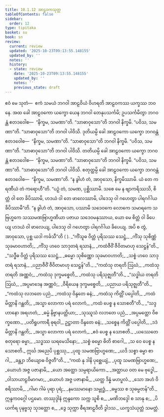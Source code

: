 ```yaml
---
title: 10.1.12 အာဠဝကသုတ္တ
tableOfContents: false
sidebar:
  order: 12
type: tipitaka
basket: su
book: sn
review:
  current: review
  updated: '2025-10-23T09:13:55.148155'
  updated_by: ''
  notes: ''
  history:
  - state: review
    date: '2025-10-23T09:13:55.148155'
    updated_by: ''
    notes: ''
    previous_state: draft
---
```



<ReviewStatus review={frontmatter.review} showDetails={true} />

<HypothesisAnnotation frontmatter={frontmatter} />

<DynamicBreadcrumb />

<Division number="246" book="sn" e="ch" v="18" p="316">

<Paragraph number="1512" book="sn">
ဧဝံ မေ သုတံ—  ဧကံ သမယံ ဘဂဝါ အာဠဝိယံ ဝိဟရတိ အာဠဝကဿ ယက္ခဿ ဘဝနေ. အထ ခေါ အာဠဝကော ယက္ခော ယေန ဘဂဝါ တေနုပသင်္ကမိ; ဥပသင်္ကမိတွာ ဘဂဝန္တံ ဧတဒဝေါစ—  “နိက္ခမ, သမဏာ”တိ. “သာဓာဝုသော”တိ ဘဂဝါ နိက္ခမိ. “ပဝိသ, သမဏာ”တိ. “သာဓာဝုသော”တိ ဘဂဝါ ပါဝိသိ. ဒုတိယမ္ပိ ခေါ အာဠဝကော ယက္ခော ဘဂဝန္တံ ဧတဒဝေါစ—  “နိက္ခမ, သမဏာ”တိ. “သာဓာဝုသော”တိ ဘဂဝါ နိက္ခမိ. “ပဝိသ, သမဏာ”တိ. “သာဓာဝုသော”တိ ဘဂဝါ ပါဝိသိ. တတိယမ္ပိ ခေါ အာဠဝကော ယက္ခော ဘဂဝန္တံ ဧတဒဝေါစ—  “နိက္ခမ, သမဏာ”တိ. “သာဓာဝုသော”တိ ဘဂဝါ နိက္ခမိ. “ပဝိသ, သမဏာ”တိ. “သာဓာဝုသော”တိ ဘဂဝါ ပါဝိသိ. စတုတ္ထမ္ပိ ခေါ အာဠဝကော ယက္ခော ဘဂဝန္တံ ဧတဒဝေါစ—  “နိက္ခမ, သမဏာ”တိ. “န ခွါဟံ တံ, အာဝုသော, နိက္ခမိဿာမိ. ယံ တေ ကရဏီယံ တံ ကရောဟီ”တိ. “ပဉှံ တံ, သမဏ, ပုစ္ဆိဿာမိ. သစေ မေ န ဗျာကရိဿသိ, စိတ္တံ ဝါ တေ ခိပိဿာမိ, ဟဒယံ ဝါ တေ ဖာလေဿာမိ, ပါဒေသု ဝါ ဂဟေတွာ ပါရဂင်္ဂါယ ခိပိဿာမီ”တိ. “န ခွါဟံ တံ, အာဝုသော, ပဿာမိ သဒေဝကေ လောကေ သမာရကေ သဗြဟ္မကေ သဿမဏဗြာဟ္မဏိယာ ပဇာယ သဒေဝမနုဿာယ, ယော မေ စိတ္တံ ဝါ ခိပေယျ ဟဒယံ ဝါ ဖာလေယျ, ပါဒေသု ဝါ ဂဟေတွာ ပါရဂင်္ဂါယ ခိပေယျ. အပိ စ တွံ, အာဝုသော, ပုစ္ဆ ယဒါ ကင်္ခသီ”တိ ( ).
</Paragraph>

<Paragraph number="1513" type="verses" book="sn">
_“ကိံသူဓ ဝိတ္တံ ပုရိသဿ သေဋ္ဌံ,_  
_ကိံသု သုစိဏ္ဏံ သုခမာဝဟာတိ;_  
_ကိံသု ဟဝေ သာဒုတရံ ရသာနံ,_  
_ကထံဇီဝိံ ဇီဝိတမာဟု သေဋ္ဌန်”တိ._  

</Paragraph>

<Paragraph number="1514" type="verses" book="sn">
_“သဒ္ဓီဓ ဝိတ္တံ ပုရိသဿ သေဋ္ဌံ,_  
_ဓမ္မော သုစိဏ္ဏော သုခမာဝဟာတိ;_  
_သစ္စံ ဟဝေ သာဒုတရံ ရသာနံ,_  
_ပညာဇီဝိံ ဇီဝိတမာဟု သေဋ္ဌန်”တိ._  

</Paragraph>

<Paragraph number="1515" type="verses" book="sn">
_“ကထံသု တရတိ ဩဃံ,_  
_ကထံသု တရတိ အဏ္ဏဝံ;_  
_ကထံသု ဒုက္ခမစ္စေတိ,_  
_ကထံသု ပရိသုဇ္ဈတီ”တိ._  

</Paragraph>

<Paragraph number="1516" type="verses" book="sn">
_“သဒ္ဓါယ တရတိ ဩဃံ,_  
_အပ္ပမာဒေန အဏ္ဏဝံ;_  
_ဝီရိယေန ဒုက္ခမစ္စေတိ,_  
_ပညာယ ပရိသုဇ္ဈတီ”တိ._  

</Paragraph>

<Paragraph number="1517" type="verses" book="sn">
_“ကထံသု လဘတေ ပညံ,_  
_ကထံသု ဝိန္ဒတေ ဓနံ;_  
_ကထံသု ကိတ္တိံ ပပ္ပေါတိ,_  
_ကထံ မိတ္တာနိ ဂန္ထတိ;_  
_အသ္မာ လောကာ ပရံ လောကံ,_  
_ကထံ ပေစ္စ န သောစတီ”တိ._  

</Paragraph>

<Paragraph number="1518" type="verses" book="sn">
_“သဒ္ဒဟာနော အရဟတံ,_  
_ဓမ္မံ နိဗ္ဗာနပတ္တိယာ;_  
_သုဿူသံ လဘတေ ပညံ,_  
_အပ္ပမတ္တော ဝိစက္ခဏော._  

</Paragraph>

<Paragraph number="1519" type="verses" book="sn">
_ပတိရူပကာရီ ဓုရဝါ,_  
ဥဋ္ဌာတာ ဝိန္ဒတေ ဓနံ;_  
_သစ္စေန ကိတ္တိံ ပပ္ပေါတိ,_  
_ဒဒံ မိတ္တာနိ ဂန္ထတိ;_  
_အသ္မာ လောကာ ပရံ လောကံ,_  
_ဧဝံ ပေစ္စ န သောစတိ._  

</Paragraph>

<Paragraph number="1520" type="verses" book="sn">
_ယဿေတေ စတုရော ဓမ္မာ,_  
_သဒ္ဓဿ ဃရမေသိနော;_  
_သစ္စံ ဓမ္မော ဓိတိ စာဂေါ,_  
_သ ဝေ ပေစ္စ န သောစတိ._  

</Paragraph>

<Paragraph number="1521" type="verses" book="sn">
ဣင်္ဃ အညေပိ ပုစ္ဆဿု,_  
_ပုထူ သမဏဗြာဟ္မဏေ;_  
_ယဒိ သစ္စာ ဓမ္မာ စာဂါ,_  
_ခန္တျာ ဘိယျောဓ ဝိဇ္ဇတီ”တိ._  

</Paragraph>

<Paragraph number="1522" type="verses" book="sn">
_“ကထံ နု ဒါနိ ပုစ္ဆေယျံ,_  
_ပုထူ သမဏဗြာဟ္မဏေ;_  
_ယောဟံ အဇ္ဇ ပဇာနာမိ,_  
_ယော အတ္ထော သမ္ပရာယိကော._  

</Paragraph>

<Paragraph number="1523" type="verses" book="sn">
_အတ္ထာယ ဝတ မေ ဗုဒ္ဓေါ,_  
_ဝါသာယာဠဝိမာဂမာ;_  
_ယောဟံ အဇ္ဇ ပဇာနာမိ,_  
_ယတ္ထ ဒိန္နံ မဟပ္ဖလံ._  

</Paragraph>

<Paragraph number="1524" type="verses" book="sn">
_သော အဟံ ဝိစရိဿာမိ,_  
_ဂါမာ ဂါမံ ပုရာ ပုရံ;_  
_နမဿမာနော သမ္ဗုဒ္ဓံ,_  
_ဓမ္မဿ စ သုဓမ္မတန်”တိ._  


</Paragraph>
</Division>

<Paragraph number="1525" type="center" book="sn">
ဣန္ဒကဝဂ္ဂေါ ပဌမော.



</Paragraph>

<Paragraph number="1526" type="center" book="sn">
တဿုဒ္ဒါနံ


</Paragraph>

<Paragraph number="1527" type="verses" book="sn">
ဣန္ဒကော သက္က သူစိ စ,_  
_မဏိဘဒ္ဒေါ စ သာနု စ;_  
_ပိယင်္ကရ ပုနဗ္ဗသု သုဒတ္တော စ,_  
_ဒွေ သုက္ကာ စီရအာဠဝီတိ ဒွါဒသ._  


</Paragraph>

<Paragraph number="1528" type="center" book="sn">
ယက္ခသံယုတ္တံ သမတ္တံ.
</Paragraph>